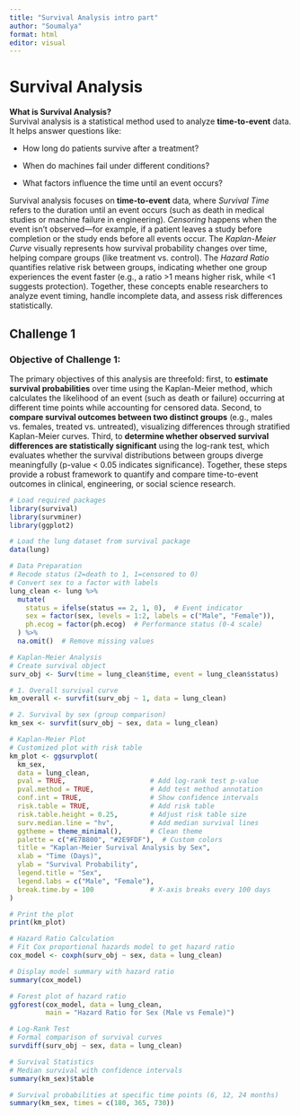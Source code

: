 ```yaml
---
title: "Survival Analysis intro part"
author: "Soumalya"
format: html
editor: visual
---
```


# **Survival Analysis**

**What is Survival Analysis?**\
Survival analysis is a statistical method used to analyze **time-to-event** data. It helps answer questions like:

-   How long do patients survive after a treatment?

-   When do machines fail under different conditions?

-   What factors influence the time until an event occurs?

Survival analysis focuses on **time-to-event** data, where *Survival Time* refers to the duration until an event occurs (such as death in medical studies or machine failure in engineering). *Censoring* happens when the event isn't observed—for example, if a patient leaves a study before completion or the study ends before all events occur. The *Kaplan-Meier Curve* visually represents how survival probability changes over time, helping compare groups (like treatment vs. control). The *Hazard Ratio* quantifies relative risk between groups, indicating whether one group experiences the event faster (e.g., a ratio \>1 means higher risk, while \<1 suggests protection). Together, these concepts enable researchers to analyze event timing, handle incomplete data, and assess risk differences statistically.

## Challenge 1

### Objective of Challenge 1:

The primary objectives of this analysis are threefold: first, to **estimate survival probabilities** over time using the Kaplan-Meier method, which calculates the likelihood of an event (such as death or failure) occurring at different time points while accounting for censored data. Second, to **compare survival outcomes between two distinct groups** (e.g., males vs. females, treated vs. untreated), visualizing differences through stratified Kaplan-Meier curves. Third, to **determine whether observed survival differences are statistically significant** using the log-rank test, which evaluates whether the survival distributions between groups diverge meaningfully (p-value \< 0.05 indicates significance). Together, these steps provide a robust framework to quantify and compare time-to-event outcomes in clinical, engineering, or social science research.

```r
# Load required packages
library(survival)
library(survminer)
library(ggplot2)

# Load the lung dataset from survival package
data(lung)

# Data Preparation 
# Recode status (2=death to 1, 1=censored to 0)
# Convert sex to a factor with labels
lung_clean <- lung %>%
  mutate(
    status = ifelse(status == 2, 1, 0),  # Event indicator
    sex = factor(sex, levels = 1:2, labels = c("Male", "Female")),
    ph.ecog = factor(ph.ecog)  # Performance status (0-4 scale)
  ) %>%
  na.omit()  # Remove missing values

# Kaplan-Meier Analysis 
# Create survival object
surv_obj <- Surv(time = lung_clean$time, event = lung_clean$status)

# 1. Overall survival curve
km_overall <- survfit(surv_obj ~ 1, data = lung_clean)

# 2. Survival by sex (group comparison)
km_sex <- survfit(surv_obj ~ sex, data = lung_clean)

# Kaplan-Meier Plot 
# Customized plot with risk table
km_plot <- ggsurvplot(
  km_sex,
  data = lung_clean,
  pval = TRUE,                     # Add log-rank test p-value
  pval.method = TRUE,              # Add test method annotation
  conf.int = TRUE,                 # Show confidence intervals
  risk.table = TRUE,               # Add risk table
  risk.table.height = 0.25,        # Adjust risk table size
  surv.median.line = "hv",         # Add median survival lines
  ggtheme = theme_minimal(),       # Clean theme
  palette = c("#E7B800", "#2E9FDF"),  # Custom colors
  title = "Kaplan-Meier Survival Analysis by Sex",
  xlab = "Time (Days)",
  ylab = "Survival Probability",
  legend.title = "Sex",
  legend.labs = c("Male", "Female"),
  break.time.by = 100              # X-axis breaks every 100 days
)

# Print the plot
print(km_plot)

# Hazard Ratio Calculation 
# Fit Cox proportional hazards model to get hazard ratio
cox_model <- coxph(surv_obj ~ sex, data = lung_clean)

# Display model summary with hazard ratio
summary(cox_model)

# Forest plot of hazard ratio
ggforest(cox_model, data = lung_clean, 
         main = "Hazard Ratio for Sex (Male vs Female)")

# Log-Rank Test 
# Formal comparison of survival curves
survdiff(surv_obj ~ sex, data = lung_clean)

# Survival Statistics 
# Median survival with confidence intervals
summary(km_sex)$table

# Survival probabilities at specific time points (6, 12, 24 months)
summary(km_sex, times = c(180, 365, 730))
```
